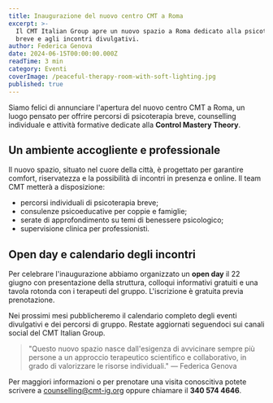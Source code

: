```yaml
---
title: Inaugurazione del nuovo centro CMT a Roma
excerpt: >-
  Il CMT Italian Group apre un nuovo spazio a Roma dedicato alla psicoterapia
  breve e agli incontri divulgativi.
author: Federica Genova
date: 2024-06-15T00:00:00.000Z
readTime: 3 min
category: Eventi
coverImage: /peaceful-therapy-room-with-soft-lighting.jpg
published: true
---
```


Siamo felici di annunciare l'apertura del nuovo centro CMT a Roma, un luogo pensato per offrire percorsi di psicoterapia breve, counselling individuale e attività formative dedicate alla **Control Mastery Theory**.

## Un ambiente accogliente e professionale

Il nuovo spazio, situato nel cuore della città, è progettato per garantire comfort, riservatezza e la possibilità di incontri in presenza e online. Il team CMT metterà a disposizione:

* percorsi individuali di psicoterapia breve;
* consulenze psicoeducative per coppie e famiglie;
* serate di approfondimento su temi di benessere psicologico;
* supervisione clinica per professionisti.

## Open day e calendario degli incontri

Per celebrare l'inaugurazione abbiamo organizzato un **open day** il 22 giugno con presentazione della struttura, colloqui informativi gratuiti e una tavola rotonda con i terapeuti del gruppo. L'iscrizione è gratuita previa prenotazione.

Nei prossimi mesi pubblicheremo il calendario completo degli eventi divulgativi e dei percorsi di gruppo. Restate aggiornati seguendoci sui canali social del CMT Italian Group.

> "Questo nuovo spazio nasce dall'esigenza di avvicinare sempre più persone a un approccio terapeutico scientifico e collaborativo, in grado di valorizzare le risorse individuali." — Federica Genova

Per maggiori informazioni o per prenotare una visita conoscitiva potete scrivere a [counselling@cmt-ig.org](mailto\:counselling@cmt-ig.org) oppure chiamare il **340 574 4646**.
